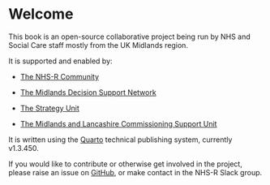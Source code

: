 # Welcome {.unnumbered}

This book is an open-source collaborative project being run by NHS and Social Care staff mostly from the UK Midlands region.

It is supported and enabled by:

-   [The NHS-R Community](https://nhsrcommunity.com/)

-   [The Midlands Decision Support Network](https://www.midlandsdecisionsupport.nhs.uk/)

-   [The Strategy Unit](https://www.strategyunitwm.nhs.uk/)

-   [The Midlands and Lancashire Commissioning Support Unit](https://www.midlandsandlancashirecsu.nhs.uk/)

It is written using the [Quarto](https://quarto.org/) technical publishing system, currently v1.3.450.

If you would like to contribute or otherwise get involved in the project, please raise an issue on [GitHub](https://github.com/nhs-r-community/health-inequalities-notebook/issues), or make contact in the NHS-R Slack group.
